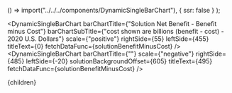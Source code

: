 


  () => import("../../../components/DynamicSingleBarChart"),
  { ssr: false }
);

<DynamicSingleBarChart
  barChartTitle={"Solution Net Benefit - Benefit minus Cost"}
  barChartSubTitle={"cost shown are billions (benefit - cost) - 2020 U.S. Dollars"}
  scale={"positive"}
  rightSide={55}
  leftSide={455}
  titleText={0}
  fetchDataFunc={solutionBenefitMinusCost}
/>
<DynamicSingleBarChart
  barChartTitle={""}
  scale={"negative"}
  rightSide={485}
  leftSide={-20}
  solutionBackgroundOffset={605}
    titleText={495}
  fetchDataFunc={solutionBenefitMinusCost}
/>

<SolutionTable />

  <Article 
    focusAreaUrl={focusAreaUrl} 
    hierarchy={hierarchy} 
    site={site}
  >
    {children}
  </Article>